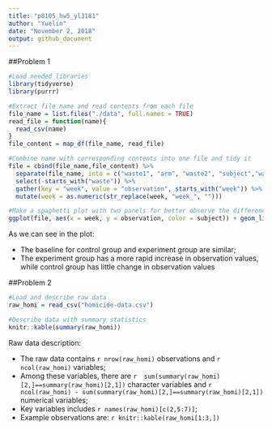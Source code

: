 ```yaml
---
title: "p8105_hw5_yl3181"
author: "Yuelin"
date: "November 2, 2018"
output: github_document
---
```



##Problem 1
```r
#Load needed libraries
library(tidyverse)
library(purrr)
```

```r
#Extract file name and read contents from each file
file_name = list.files("./data", full.names = TRUE)
read_file = function(name){
  read_csv(name)
}
file_content = map_df(file_name, read_file)

#Combine name with corresponding contents into one file and tidy it
file = cbind(file_name,file_content) %>%
  separate(file_name, into = c("waste1", "arm", "waste2", "subject","waste3"), sep = c(7,10,11,13)) %>% 
  select(-starts_with("waste")) %>% 
  gather(key = "week", value = "observation", starts_with("week")) %>% 
  mutate(week = as.numeric(str_replace(week, "week_", "")))
```

```r
#Make a spaghetti plot with two panels for better observe the difference
ggplot(file, aes(x = week, y = observation, color = subject)) + geom_line() + facet_grid(~arm)
```

As we can see in the plot: 

+ The baseline for control group and experiment group are similar;
+ The experiment group has a more rapid increase in observation values, while control group has little change in observation values


##Problem 2

```r
#Load and describe raw data
raw_homi = read_csv("homicide-data.csv")

#Describe data with summary statistics
knitr::kable(summary(raw_homi))
```

Raw data description:

+ The raw data contains `r nrow(raw_homi)` observations and `r ncol(raw_homi)` variables;
+ Among these variables, there are `r  sum(summary(raw_homi)[2,]==summary(raw_homi)[2,1])` character variables and `r ncol(raw_homi) - sum(summary(raw_homi)[2,]==summary(raw_homi)[2,1])` numerical variables;
+ Key variables includes `r names(raw_homi)[c(2,5:7)]`;
+ Example observations are: `r knitr::kable(raw_homi[1:3,])`
